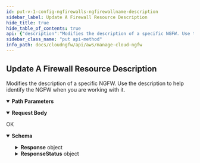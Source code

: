 ```yaml
---
id: put-v-1-config-ngfirewalls-ngfirewallname-description
sidebar_label: Update A Firewall Resource Description
hide_title: true
hide_table_of_contents: true
api: {"description":"Modifies the description of a specific NGFW. Use the description to help identify the NGFW when you are working with it.\n","operationId":"put-v1-config-ngfirewalls-ngfirewallname-description","parameters":[{"description":"The name of the NGFW.\n","in":"path","name":"ngfirewallname","required":true,"schema":{"type":"string"}}],"requestBody":{"content":{"application/json":{"schema":{"additionalProperties":false,"properties":{"AccountId":{"description":"The unique ID of the account.\n","title":"Accountid","type":"string"},"Description":{"description":"Description of the firewall.\n","maxLength":512,"pattern":"^.*$","title":"Description","type":"string"},"UpdateToken":{"description":"Refresh token.\n","title":"Updatetoken","type":"string"}},"required":["Description"],"title":"UpdateFWResourceDescriptionRequest","type":"object"}}}},"responses":{"200":{"content":{"application/json":{"schema":{"properties":{"Response":{"description":"The API call response.\n","additionalProperties":false,"properties":{"AccountId":{"description":"The unique ID of the account.\n","title":"Accountid","type":"string"},"Description":{"description":"Description of the firewall.\n","title":"Description","type":"string"},"FirewallName":{"description":"Name of the NGFW, unique in a region for each customer.\n","title":"Firewallname","type":"string"},"UpdateToken":{"description":"Refresh token.\n","title":"Updatetoken","type":"string"}},"title":"ResponseData","type":"object"},"ResponseStatus":{"description":"The API call response status.\n","additionalProperties":false,"properties":{"ErrorCode":{"default":0,"description":"Default value of a successful response is 0. Any other number indicates an error code.  \n\n400—HTTP bad request\n* InvalidRequestException—Operation failed due to invalid request. For example, unsupported parameter name or value in the request.\n* ResourceNotFoundException—Unable to locate a resource using the parameters you provided.\n* ThrottlingException—Operation failed due to throttling limitations.  \n\n500—Bad request \n* InternalServerError—Your request is valid but Cloud NGFW could not perform the operation due to a system issue.\n","title":"Errorcode","type":"integer"},"Reason":{"description":"The error description.\n","title":"Reason","type":"string"}},"title":"Result","type":"object"}},"title":"UpdateFWResourceDescriptionResponse","type":"object"}}},"description":"OK"}},"tags":["ManageNGFW"],"method":"put","path":"/v1/config/ngfirewalls/{ngfirewallname}/description","servers":[{"url":"https://api.us-east-1.aws.cloudngfw.paloaltonetworks.com"}],"jsonRequestBodyExample":{"AccountId":"string","Description":"string","UpdateToken":"string"},"info":{"contact":{},"description":"Add and modify the user IAM rules and permission policies required to expand or reduce their access and permissions. You can also delete a user. And individual users can view their roles and change their name or password as necessary.                                 \n","title":"Manage Cloud NGFW","version":"1.0.0"},"postman":{"name":"Update A Firewall Resource Description","description":{"content":"Modifies the description of a specific NGFW. Use the description to help identify the NGFW when you are working with it.\n","type":"text/plain"},"url":{"path":["v1","config","ngfirewalls",":ngfirewallname","description"],"host":["{{baseUrl}}"],"query":[],"variable":[{"disabled":false,"description":{"content":"(Required) The name of the NGFW.\n","type":"text/plain"},"type":"any","value":"","key":"ngfirewallname"}]},"header":[{"key":"Content-Type","value":"application/json"},{"key":"Accept","value":"application/json"}],"method":"PUT","body":{"mode":"raw","raw":"\"\"","options":{"raw":{"language":"json"}}}}}
sidebar_class_name: "put api-method"
info_path: docs/cloudngfw/api/aws/manage-cloud-ngfw
---
```



## Update A Firewall Resource Description



Modifies the description of a specific NGFW. Use the description to help identify the NGFW when you are working with it.


<details style={{"marginBottom":"1rem"}} data-collapsed={false} open={true}><summary style={{}}><strong>Path Parameters</strong></summary><div><ul><ParamsItem className={"paramsItem"} param={{"description":"The name of the NGFW.\n","in":"path","name":"ngfirewallname","required":true,"schema":{"type":"string"}}}></ParamsItem></ul></div></details><details style={{}} data-collapsed={false} open={true}><summary style={{"textAlign":"left"}}><strong>Request Body</strong></summary><div style={{"textAlign":"left","marginLeft":"1rem"}}></div><ul style={{"marginLeft":"1rem"}}><SchemaItem collapsible={false} name={"AccountId"} required={false} schemaDescription={"The unique ID of the account.\n"} schemaName={"Accountid"} qualifierMessage={undefined}></SchemaItem><SchemaItem collapsible={false} name={"Description"} required={true} schemaDescription={"Description of the firewall.\n"} schemaName={"Description"} qualifierMessage={"**Possible values:** length ≤ 512, Value must match regular expression `^.*$`"}></SchemaItem><SchemaItem collapsible={false} name={"UpdateToken"} required={false} schemaDescription={"Refresh token.\n"} schemaName={"Updatetoken"} qualifierMessage={undefined}></SchemaItem></ul></details><div><ApiTabs><TabItem label={"200"} value={"200"}><div>

OK

</div><div><details style={{}} data-collapsed={false} open={true}><summary style={{"textAlign":"left"}}><strong>Schema</strong></summary><div style={{"textAlign":"left","marginLeft":"1rem"}}></div><ul style={{"marginLeft":"1rem"}}><SchemaItem collapsible={true} className={"schemaItem"}><details style={{}}><summary style={{}}><strong>Response</strong><span style={{"opacity":"0.6"}}> object</span></summary><div style={{"marginLeft":"1rem"}}><div style={{"marginTop":".5rem","marginBottom":".5rem"}}>

The API call response.


</div><SchemaItem collapsible={false} name={"AccountId"} required={false} schemaDescription={"The unique ID of the account.\n"} schemaName={"Accountid"} qualifierMessage={undefined}></SchemaItem><SchemaItem collapsible={false} name={"Description"} required={false} schemaDescription={"Description of the firewall.\n"} schemaName={"Description"} qualifierMessage={undefined}></SchemaItem><SchemaItem collapsible={false} name={"FirewallName"} required={false} schemaDescription={"Name of the NGFW, unique in a region for each customer.\n"} schemaName={"Firewallname"} qualifierMessage={undefined}></SchemaItem><SchemaItem collapsible={false} name={"UpdateToken"} required={false} schemaDescription={"Refresh token.\n"} schemaName={"Updatetoken"} qualifierMessage={undefined}></SchemaItem></div></details></SchemaItem><SchemaItem collapsible={true} className={"schemaItem"}><details style={{}}><summary style={{}}><strong>ResponseStatus</strong><span style={{"opacity":"0.6"}}> object</span></summary><div style={{"marginLeft":"1rem"}}><div style={{"marginTop":".5rem","marginBottom":".5rem"}}>

The API call response status.


</div><SchemaItem collapsible={false} name={"ErrorCode"} required={false} schemaDescription={"Default value of a successful response is 0. Any other number indicates an error code.  \n\n400—HTTP bad request\n* InvalidRequestException—Operation failed due to invalid request. For example, unsupported parameter name or value in the request.\n* ResourceNotFoundException—Unable to locate a resource using the parameters you provided.\n* ThrottlingException—Operation failed due to throttling limitations.  \n\n500—Bad request \n* InternalServerError—Your request is valid but Cloud NGFW could not perform the operation due to a system issue.\n"} schemaName={"Errorcode"} qualifierMessage={undefined}></SchemaItem><SchemaItem collapsible={false} name={"Reason"} required={false} schemaDescription={"The error description.\n"} schemaName={"Reason"} qualifierMessage={undefined}></SchemaItem></div></details></SchemaItem></ul></details></div></TabItem></ApiTabs></div>
      